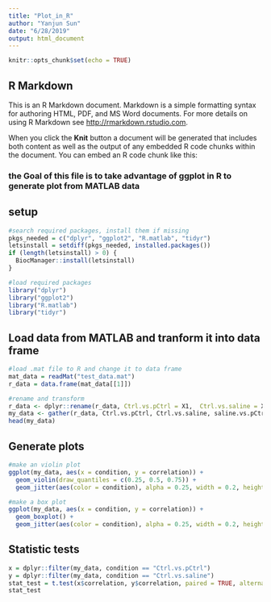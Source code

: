 ```yaml
---
title: "Plot_in_R"
author: "Yanjun Sun"
date: "6/28/2019"
output: html_document
---
```


```r
knitr::opts_chunk$set(echo = TRUE)
```

## R Markdown

This is an R Markdown document. Markdown is a simple formatting syntax for authoring HTML, PDF, and MS Word documents. For more details on using R Markdown see <http://rmarkdown.rstudio.com>.

When you click the **Knit** button a document will be generated that includes both content as well as the output of any embedded R code chunks within the document. You can embed an R code chunk like this:

### the Goal of this file is to take advantage of ggplot in R to generate plot from MATLAB data

## setup
```r
#search required packages, install them if missing
pkgs_needed = c("dplyr", "ggplot2", "R.matlab", "tidyr")
letsinstall = setdiff(pkgs_needed, installed.packages()) 
if (length(letsinstall) > 0) {
  BiocManager::install(letsinstall)
}

#load required packages
library("dplyr")
library("ggplot2")
library("R.matlab")
library("tidyr")

```


## Load data from MATLAB and tranform it into data frame
```r
#load .mat file to R and change it to data frame
mat_data = readMat("test_data.mat")
r_data = data.frame(mat_data[[1]])

#rename and transform
r_data <- dplyr::rename(r_data, Ctrl.vs.pCtrl = X1,  Ctrl.vs.saline = X2, saline.vs.pCtrl = X3)
my_data <- gather(r_data, Ctrl.vs.pCtrl, Ctrl.vs.saline, saline.vs.pCtrl, key = "condition", value = "correlation")
head(my_data)
```

## Generate plots
```r
#make an violin plot
ggplot(my_data, aes(x = condition, y = correlation)) + 
  geom_violin(draw_quantiles = c(0.25, 0.5, 0.75)) +
  geom_jitter(aes(color = condition), alpha = 0.25, width = 0.2, height = 0)

#make a box plot
ggplot(my_data, aes(x = condition, y = correlation)) + 
  geom_boxplot() +
  geom_jitter(aes(color = condition), alpha = 0.25, width = 0.2, height = 0)

```

## Statistic tests
```r
x = dplyr::filter(my_data, condition == "Ctrl.vs.pCtrl")
y = dplyr::filter(my_data, condition == "Ctrl.vs.saline")
stat_test = t.test(x$correlation, y$correlation, paired = TRUE, alternative = "two.sided")
stat_test

```